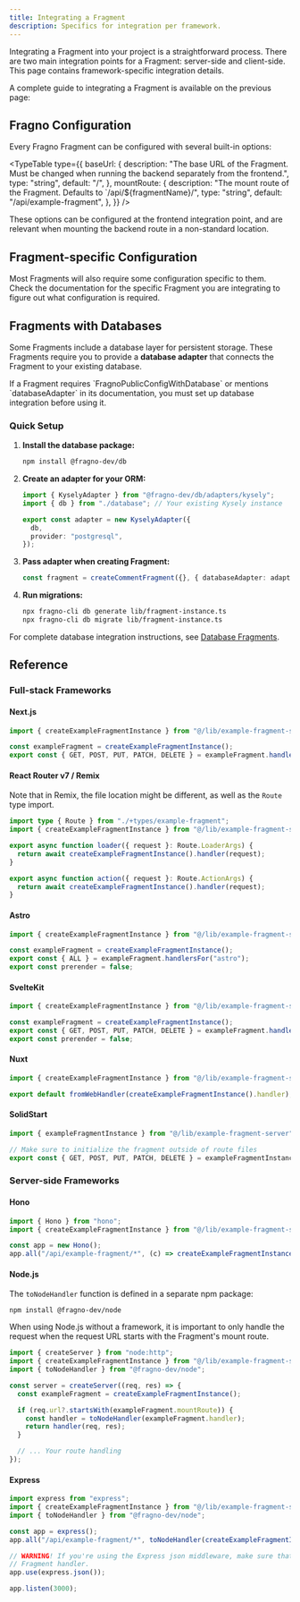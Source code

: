 ```yaml
---
title: Integrating a Fragment
description: Specifics for integration per framework.
---
```



Integrating a Fragment into your project is a straightforward process. There are two main
integration points for a Fragment: server-side and client-side. This page contains
framework-specific integration details.

A complete guide to integrating a Fragment is available on the previous page:

<Cards>
  <Card
    title="User Quick Start"
    href="/docs/user-quick-start"
    description="Learn how to integrate a Fragment into your codebase."
  />
</Cards>

## Fragno Configuration

Every Fragno Fragment can be configured with several built-in options:

<TypeTable
  type={{
    baseUrl: {
      description:
        "The base URL of the Fragment. Must be changed when running the backend separately from the frontend.",
      type: "string",
      default: "/",
    },
    mountRoute: {
      description: "The mount route of the Fragment. Defaults to `/api/${fragmentName}/",
      type: "string",
      default: "/api/example-fragment",
    },
  }}
/>

These options can be configured at the frontend integration point, and are relevant when mounting
the backend route in a non-standard location.

## Fragment-specific Configuration

Most Fragments will also require some configuration specific to them. Check the documentation for
the specific Fragment you are integrating to figure out what configuration is required.

## Fragments with Databases

Some Fragments include a database layer for persistent storage. These Fragments require you to
provide a **database adapter** that connects the Fragment to your existing database.

<Callout title="Database Integration Required" type="warn">
  If a Fragment requires `FragnoPublicConfigWithDatabase` or mentions `databaseAdapter` in its
  documentation, you must set up database integration before using it.
</Callout>

### Quick Setup

1. **Install the database package:**

   ```bash
   npm install @fragno-dev/db
   ```

2. **Create an adapter for your ORM:**

   ```typescript
   import { KyselyAdapter } from "@fragno-dev/db/adapters/kysely";
   import { db } from "./database"; // Your existing Kysely instance

   export const adapter = new KyselyAdapter({
     db,
     provider: "postgresql",
   });
   ```

3. **Pass adapter when creating Fragment:**

   ```typescript
   const fragment = createCommentFragment({}, { databaseAdapter: adapter });
   ```

4. **Run migrations:**
   ```bash
   npx fragno-cli db generate lib/fragment-instance.ts
   npx fragno-cli db migrate lib/fragment-instance.ts
   ```

For complete database integration instructions, see
[Database Fragments](./database-fragments/overview).

## Reference

### Full-stack Frameworks

#### Next.js

```typescript title="app/api/example-fragment/[...all]/route.ts"
import { createExampleFragmentInstance } from "@/lib/example-fragment-server";

const exampleFragment = createExampleFragmentInstance();
export const { GET, POST, PUT, PATCH, DELETE } = exampleFragment.handlersFor("next-js");
```

#### React Router v7 / Remix

Note that in Remix, the file location might be different, as well as the `Route` type import.

```typescript title="app/routes/api/example-fragment.tsx"
import type { Route } from "./+types/example-fragment";
import { createExampleFragmentInstance } from "@/lib/example-fragment-server";

export async function loader({ request }: Route.LoaderArgs) {
  return await createExampleFragmentInstance().handler(request);
}

export async function action({ request }: Route.ActionArgs) {
  return await createExampleFragmentInstance().handler(request);
}
```

#### Astro

```typescript title="src/pages/api/example-fragment/[...all].ts"
import { createExampleFragmentInstance } from "@/lib/example-fragment-server";

const exampleFragment = createExampleFragmentInstance();
export const { ALL } = exampleFragment.handlersFor("astro");
export const prerender = false;
```

#### SvelteKit

```ts title="routes/api/example-fragment/[...path].ts"
import { createExampleFragmentInstance } from "@/lib/example-fragment-server";

const exampleFragment = createExampleFragmentInstance();
export const { GET, POST, PUT, PATCH, DELETE } = exampleFragment.handlersFor("svelte-kit");
export const prerender = false;
```

#### Nuxt

```typescript title="server/api/example-fragment/[...all].ts"
import { createExampleFragmentInstance } from "@/lib/example-fragment-server";

export default fromWebHandler(createExampleFragmentInstance().handler);
```

#### SolidStart

```typescript title="routes/api/[...example-fragment].ts"
import { exampleFragmentInstance } from "@/lib/example-fragment-server";

// Make sure to initialize the fragment outside of route files
export const { GET, POST, PUT, PATCH, DELETE } = exampleFragmentInstance.handlersFor("solid-start");
```

### Server-side Frameworks

#### Hono

```typescript title="index.ts"
import { Hono } from "hono";
import { createExampleFragmentInstance } from "@/lib/example-fragment-server";

const app = new Hono();
app.all("/api/example-fragment/*", (c) => createExampleFragmentInstance().handler(c.req.raw));
```

#### Node.js

The `toNodeHandler` function is defined in a separate npm package:

```npm
npm install @fragno-dev/node
```

When using Node.js without a framework, it is important to only handle the request when the request
URL starts with the Fragment's mount route.

```typescript title="index.ts"
import { createServer } from "node:http";
import { createExampleFragmentInstance } from "@/lib/example-fragment-server";
import { toNodeHandler } from "@fragno-dev/node";

const server = createServer((req, res) => {
  const exampleFragment = createExampleFragmentInstance();

  if (req.url?.startsWith(exampleFragment.mountRoute)) {
    const handler = toNodeHandler(exampleFragment.handler);
    return handler(req, res);
  }

  // ... Your route handling
});
```

#### Express

```typescript title="server.js"
import express from "express";
import { createExampleFragmentInstance } from "@/lib/example-fragment-server";
import { toNodeHandler } from "@fragno-dev/node";

const app = express();
app.all("/api/example-fragment/*", toNodeHandler(createExampleFragmentInstance().handler));

// WARNING! If you're using the Express json middleware, make sure that it's mounted AFTER the
// Fragment handler.
app.use(express.json());

app.listen(3000);
```
